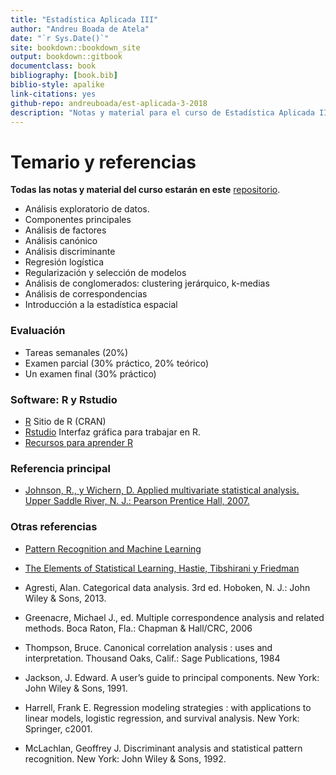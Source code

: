 ```yaml
--- 
title: "Estadística Aplicada III"
author: "Andreu Boada de Atela"
date: "`r Sys.Date()`"
site: bookdown::bookdown_site
output: bookdown::gitbook
documentclass: book
bibliography: [book.bib]
biblio-style: apalike
link-citations: yes
github-repo: andreuboada/est-aplicada-3-2018
description: "Notas y material para el curso de Estadística Aplicada III, 2017 (ITAM)"
---
```


# Temario y referencias {-}

**Todas las notas y material del curso estarán en este** [repositorio](https://github.com/andreuboada/est-aplicada-3-2017).

- Análisis exploratorio de datos. 
- Componentes principales
- Análisis de factores
- Análisis canónico
- Análisis discriminante
- Regresión logística 
- Regularización y selección de modelos
- Análisis de conglomerados: clustering jerárquico, k-medias
- Análisis de correspondencias
- Introducción a la estadística espacial


### Evaluación {-}

- Tareas semanales (20%)
- Examen parcial (30% práctico, 20% teórico)
- Un examen final (30% práctico)

### Software: R y Rstudio {-}

- [R](https://cran.r-project.org) Sitio de R (CRAN)
- [Rstudio](https://www.rstudio.com/products/RStudio/) Interfaz gráfica para trabajar en R.
- [Recursos para aprender R](https://www.rstudio.com/online-learning/#R)

### Referencia principal {-}

- [Johnson, R., y Wichern, D. Applied multivariate statistical analysis. Upper Saddle River, N. J.: Pearson Prentice Hall, 2007.](https://www.pearson.com/us/higher-education/program/Johnson-Applied-Multivariate-Statistical-Analysis-6th-Edition/PGM274834.html)

### Otras referencias {-}

- [Pattern Recognition and Machine Learning](http://www.springer.com/us/book/9780387310732)

- [The Elements of Statistical Learning, Hastie, Tibshirani y Friedman](https://web.stanford.edu/~hastie/ElemStatLearn/)

- Agresti, Alan. Categorical data analysis. 3rd ed.  Hoboken, N. J.: John Wiley & Sons, 2013.

- Greenacre, Michael J., ed. Multiple correspondence analysis and related methods. Boca Raton, Fla.: Chapman & Hall/CRC, 2006
 
- Thompson, Bruce. Canonical correlation analysis : uses and interpretation. Thousand Oaks, Calif.: Sage Publications, 1984

- Jackson, J. Edward. A user’s guide to principal components. New York: John Wiley & Sons, 1991.

- Harrell, Frank E. Regression modeling strategies : with applications to linear models, logistic regression, and survival analysis. New York: Springer, c2001.

- McLachlan, Geoffrey J. Discriminant analysis and statistical pattern recognition. New York: John Wiley & Sons, 1992. 


